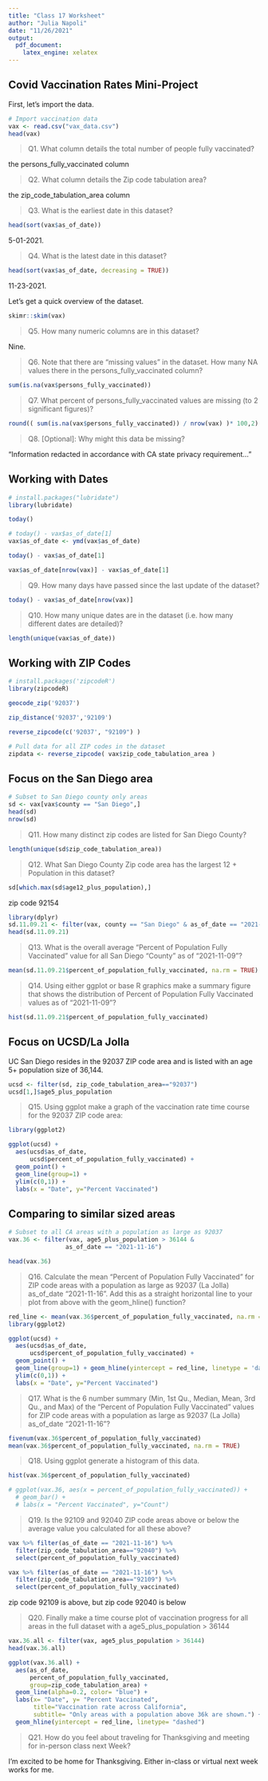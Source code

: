 ```yaml
---
title: "Class 17 Worksheet"
author: "Julia Napoli"
date: "11/26/2021"
output: 
  pdf_document:
    latex_engine: xelatex
---
```


## Covid Vaccination Rates Mini-Project

First, let's import the data.

```r
# Import vaccination data
vax <- read.csv("vax_data.csv")
head(vax)
```

> Q1. What column details the total number of people fully vaccinated? 

the persons_fully_vaccinated column

> Q2. What column details the Zip code tabulation area? 

the zip_code_tabulation_area column

> Q3. What is the earliest date in this dataset? 

```r
head(sort(vax$as_of_date))
```

5-01-2021.


> Q4. What is the latest date in this dataset? 

```r
head(sort(vax$as_of_date, decreasing = TRUE))
```

11-23-2021.

Let's get a quick overview of the dataset.

```r
skimr::skim(vax)
```

> Q5. How many numeric columns are in this dataset? 

Nine.

> Q6. Note that there are “missing values” in the dataset. How many NA values there in the persons_fully_vaccinated column? 

```r
sum(is.na(vax$persons_fully_vaccinated))
```


> Q7. What percent of persons_fully_vaccinated values are missing (to 2 significant figures)? 

```r
round(( sum(is.na(vax$persons_fully_vaccinated)) / nrow(vax) )* 100,2)
```

> Q8. [Optional]: Why might this data be missing?

"Information redacted in accordance with CA state privacy requirement..."

## Working with Dates

```r
# install.packages("lubridate")
library(lubridate)
```

```r
today()
```

```r
# today() - vax$as_of_date[1]
vax$as_of_date <- ymd(vax$as_of_date)
```

```r
today() - vax$as_of_date[1]
```

```r
vax$as_of_date[nrow(vax)] - vax$as_of_date[1]
```

> Q9. How many days have passed since the last update of the dataset? 

```r
today() - vax$as_of_date[nrow(vax)]
```

> Q10. How many unique dates are in the dataset (i.e. how many different dates are detailed)? 

```r
length(unique(vax$as_of_date))
```

## Working with ZIP Codes

```r
# install.packages('zipcodeR')
library(zipcodeR)
```


```r
geocode_zip('92037')
```

```r
zip_distance('92037','92109')
```

```r
reverse_zipcode(c('92037', "92109") )
```

```r
# Pull data for all ZIP codes in the dataset
zipdata <- reverse_zipcode( vax$zip_code_tabulation_area )
```

## Focus on the San Diego area

```r
# Subset to San Diego county only areas
sd <- vax[vax$county == "San Diego",]
head(sd)
nrow(sd)
```

> Q11. How many distinct zip codes are listed for San Diego County? 

```r
length(unique(sd$zip_code_tabulation_area))
```


> Q12. What San Diego County Zip code area has the largest 12 + Population in this dataset?

```r
sd[which.max(sd$age12_plus_population),]
```

zip code 92154

```r
library(dplyr)
sd.11.09.21 <- filter(vax, county == "San Diego" & as_of_date == "2021-11-09")
head(sd.11.09.21)
```


> Q13. What is the overall average “Percent of Population Fully Vaccinated” value for all San Diego “County” as of “2021-11-09”? 

```r
mean(sd.11.09.21$percent_of_population_fully_vaccinated, na.rm = TRUE)
```


> Q14. Using either ggplot or base R graphics make a summary figure that shows the distribution of Percent of Population Fully Vaccinated values as of “2021-11-09”?

```r
hist(sd.11.09.21$percent_of_population_fully_vaccinated)
```

## Focus on UCSD/La Jolla

UC San Diego resides in the 92037 ZIP code area and is listed with an age 5+ population size of 36,144.

```r
ucsd <- filter(sd, zip_code_tabulation_area=="92037")
ucsd[1,]$age5_plus_population
```

> Q15. Using ggplot make a graph of the vaccination rate time course for the 92037 ZIP code area:

```r
library(ggplot2)

ggplot(ucsd) +
  aes(ucsd$as_of_date,
      ucsd$percent_of_population_fully_vaccinated) +
  geom_point() +
  geom_line(group=1) +
  ylim(c(0,1)) +
  labs(x = "Date", y="Percent Vaccinated")
```

## Comparing to similar sized areas

```r
# Subset to all CA areas with a population as large as 92037
vax.36 <- filter(vax, age5_plus_population > 36144 &
                as_of_date == "2021-11-16")

head(vax.36)
```


> Q16. Calculate the mean “Percent of Population Fully Vaccinated” for ZIP code areas with a population as large as 92037 (La Jolla) as_of_date “2021-11-16”. Add this as a straight horizontal line to your plot from above with the geom_hline() function?

```r
red_line <- mean(vax.36$percent_of_population_fully_vaccinated, na.rm = TRUE)
library(ggplot2)

ggplot(ucsd) +
  aes(ucsd$as_of_date,
      ucsd$percent_of_population_fully_vaccinated) +
  geom_point() +
  geom_line(group=1) + geom_hline(yintercept = red_line, linetype = 'dashed', color = 'red') + 
  ylim(c(0,1)) +
  labs(x = "Date", y="Percent Vaccinated")
```

> Q17. What is the 6 number summary (Min, 1st Qu., Median, Mean, 3rd Qu., and Max) of the “Percent of Population Fully Vaccinated” values for ZIP code areas with a population as large as 92037 (La Jolla) as_of_date “2021-11-16”?

```r
fivenum(vax.36$percent_of_population_fully_vaccinated)
mean(vax.36$percent_of_population_fully_vaccinated, na.rm = TRUE)
```


> Q18. Using ggplot generate a histogram of this data.

```r
hist(vax.36$percent_of_population_fully_vaccinated)

# ggplot(vax.36, aes(x = percent_of_population_fully_vaccinated)) +
  # geom_bar() +
  # labs(x = "Percent Vaccinated", y="Count")
```

> Q19. Is the 92109 and 92040 ZIP code areas above or below the average value you calculated for all these above?

```r
vax %>% filter(as_of_date == "2021-11-16") %>%  
  filter(zip_code_tabulation_area=="92040") %>%
  select(percent_of_population_fully_vaccinated)

vax %>% filter(as_of_date == "2021-11-16") %>%  
  filter(zip_code_tabulation_area=="92109") %>%
  select(percent_of_population_fully_vaccinated)
```

zip code 92109 is above, but zip code 92040 is below

> Q20. Finally make a time course plot of vaccination progress for all areas in the full dataset with a age5_plus_population > 36144

```r
vax.36.all <- filter(vax, age5_plus_population > 36144)
head(vax.36.all)
```

```r
ggplot(vax.36.all) +
  aes(as_of_date,
      percent_of_population_fully_vaccinated, 
      group=zip_code_tabulation_area) +
  geom_line(alpha=0.2, color= "blue") +
  labs(x= "Date", y= "Percent Vaccinated",
       title="Vaccination rate across California",
       subtitle= "Only areas with a population above 36k are shown.") +
  geom_hline(yintercept = red_line, linetype= "dashed")
```


> Q21. How do you feel about traveling for Thanksgiving and meeting for in-person class next Week?

I'm excited to be home for Thanksgiving. Either in-class or virtual next week works for me.


